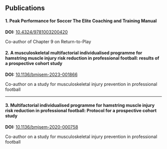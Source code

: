 ## Publications

#### 1. Peak Performance for Soccer The Elite Coaching and Training Manual
**DOI:** [10.4324/9781003200420](https://doi.org/10.4324/9781003200420)

Co-author of Chapter 9 on Return-to-Play

#### 2. A musculoskeletal multifactorial individualised programme for hamstring muscle injury risk reduction in professional football: results of a prospective cohort study
**DOI:** [10.1136/bmjsem-2023-001866](https://doi.org/10.1136/bmjsem-2023-001866)

Co-author on a study for musculoskeletal injury prevention in professional football

---

#### 3. Multifactorial individualised programme for hamstring muscle injury risk reduction in professional football: Protocol for a prospective cohort study
**DOI:** [10.1136/bmjsem-2020-000758](https://doi.org/10.1136/bmjsem-2020-000758)

Co-author on a study for musculoskeletal injury prevention in professional football